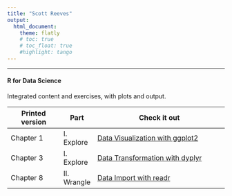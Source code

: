 ```yaml
---
title: "Scott Reeves"
output: 
  html_document:
    theme: flatly
    # toc: true
    # toc_float: true
    #highlight: tango
---
```


***

#### R for Data Science
Integrated content and exercises, with plots and output.


Printed version | Part  | Check it out
----------------|-------|----------------------------------------
Chapter 1 | I. Explore  | [Data Visualization with ggplot2](./r4ds/Chapter_01.html)
Chapter 3 | I. Explore  | [Data Transformation with dyplyr](./r4ds/Chapter_03.html)
Chapter 8 | II. Wrangle | [Data Import with readr](./r4ds/Chapter_08.html)